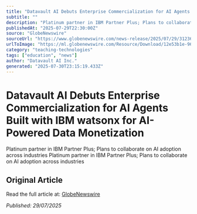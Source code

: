 ```yaml
---
title: "Datavault AI Debuts Enterprise Commercialization for AI Agents Built with IBM watsonx for AI-Powered Data Monetization"
subtitle: ""
description: "Platinum partner in IBM Partner Plus; Plans to collaborate on AI adoption across industries Platinum partner in IBM Partner Plus; Plans to collaborate on AI adoption across industries"
publishedAt: "2025-07-29T22:30:00Z"
source: "GlobeNewswire"
sourceUrl: "https://www.globenewswire.com/news-release/2025/07/29/3123689/0/en/Datavault-AI-Debuts-Enterprise-Commercialization-for-AI-Agents-Built-with-IBM-watsonx-for-AI-Powered-Data-Monetization.html"
urlToImage: "https://ml.globenewswire.com/Resource/Download/12e53b1e-96b6-498a-bd26-0cd0cc0c1d4c"
category: "teaching-technologies"
tags: ["education", "news"]
author: "Datavault AI Inc."
generated: "2025-07-30T23:15:19.433Z"
---
```


# Datavault AI Debuts Enterprise Commercialization for AI Agents Built with IBM watsonx for AI-Powered Data Monetization



Platinum partner in IBM Partner Plus; Plans to collaborate on AI adoption across industries Platinum partner in IBM Partner Plus; Plans to collaborate on AI adoption across industries

## Original Article

Read the full article at: [GlobeNewswire](https://www.globenewswire.com/news-release/2025/07/29/3123689/0/en/Datavault-AI-Debuts-Enterprise-Commercialization-for-AI-Agents-Built-with-IBM-watsonx-for-AI-Powered-Data-Monetization.html)

*Published: 29/07/2025*
